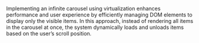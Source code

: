 Implementing an infinite carousel using virtualization enhances performance and user experience by efficiently managing DOM elements to display only the visible items. In this approach, instead of rendering all items in the carousel at once, the system dynamically loads and unloads items based on the user’s scroll position.
